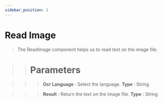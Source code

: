 ```yaml
---
sidebar_position: 2
---
```


# Read Image

> The ReadImage component helps us to read text on the image file.

>> # Parameters

>>> **Ocr Language** : Select the language. **Type** : String

>>> **Result** : Return the text on the image file. **Type** : String
